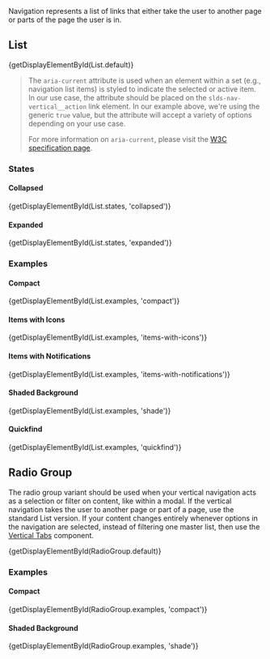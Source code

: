 
<div className="doc lead">
  Navigation represents a list of links that either take the user to another
  page or parts of the page the user is in.
</div>

## List

<CodeView>
  {getDisplayElementById(List.default)}
</CodeView>

<Blockquote type="a11y" header="Accessibility Note">
  <p>
    The <code>aria-current</code> attribute is used when an element within a set (e.g., navigation list items) is styled to indicate the selected or active item. In our use case, the attribute should be placed on the <code>slds-nav-vertical__action</code> link element. In our example above, we're using the generic <code>true</code> value, but the attribute will accept a variety of options depending on your use case.
  </p>
  <p>
  For more information on <code>aria-current</code>, please visit the <a href="https://www.w3.org/TR/wai-aria-1.1/#aria-current">W3C specification page</a>.
  </p>
</Blockquote>

### States

#### Collapsed
<CodeView>
  {getDisplayElementById(List.states, 'collapsed')}
</CodeView>

#### Expanded
<CodeView>
  {getDisplayElementById(List.states, 'expanded')}
</CodeView>

### Examples

#### Compact
<CodeView>
  {getDisplayElementById(List.examples, 'compact')}
</CodeView>

#### Items with Icons
<CodeView>
  {getDisplayElementById(List.examples, 'items-with-icons')}
</CodeView>

#### Items with Notifications
<CodeView>
  {getDisplayElementById(List.examples, 'items-with-notifications')}
</CodeView>

#### Shaded Background
<CodeView>
  {getDisplayElementById(List.examples, 'shade')}
</CodeView>

#### Quickfind
<CodeView>
  {getDisplayElementById(List.examples, 'quickfind')}
</CodeView>

## Radio Group

The radio group variant should be used when your vertical navigation acts as a selection or filter on content, like within a modal. If the vertical navigation takes the user to another page or part of a page, use the standard List version. If your content changes entirely whenever options in the navigation are selected, instead of filtering one master list, then use the [Vertical Tabs](/components/vertical-tabs) component.

<CodeView>
  {getDisplayElementById(RadioGroup.default)}
</CodeView>

### Examples

#### Compact
<CodeView>
  {getDisplayElementById(RadioGroup.examples, 'compact')}
</CodeView>

#### Shaded Background
<CodeView>
  {getDisplayElementById(RadioGroup.examples, 'shade')}
</CodeView>
